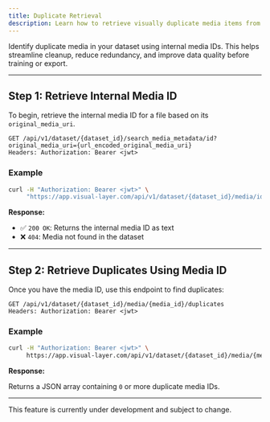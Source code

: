 ```yaml
---
title: Duplicate Retrieval
description: Learn how to retrieve visually duplicate media items from a dataset using the API.
---
```


<Card title="How This Helps" icon="copy">
  Identify duplicate media in your dataset using internal media IDs. This helps streamline cleanup, reduce redundancy, and improve data quality before training or export.
</Card>

---

## Step 1: Retrieve Internal Media ID

To begin, retrieve the internal media ID for a file based on its `original_media_uri`.

```http
GET /api/v1/dataset/{dataset_id}/search_media_metadata/id?original_media_uri={url_encoded_original_media_uri}
Headers: Authorization: Bearer <jwt>
```

### Example

```bash
curl -H "Authorization: Bearer <jwt>" \
     "https://app.visual-layer.com/api/v1/dataset/{dataset_id}/media/id?original_media_uri={url_encoded_original_media_uri}"
```

**Response:**

- ✅ `200 OK`: Returns the internal media ID as text
- ❌ `404`: Media not found in the dataset

---

## Step 2: Retrieve Duplicates Using Media ID

Once you have the media ID, use this endpoint to find duplicates:

```http
GET /api/v1/dataset/{dataset_id}/media/{media_id}/duplicates
Headers: Authorization: Bearer <jwt>
```

### Example

```bash
curl -H "Authorization: Bearer <jwt>" \
     https://app.visual-layer.com/api/v1/dataset/{dataset_id}/media/{media_id}/duplicates
```

**Response:**

Returns a JSON array containing `0` or more duplicate media IDs.

---

<Tip>
This feature is currently under development and subject to change.
</Tip>
